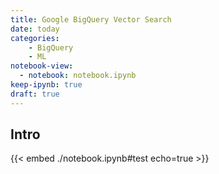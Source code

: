```yaml
---
title: Google BigQuery Vector Search
date: today
categories:
    - BigQuery
    - ML
notebook-view:
  - notebook: notebook.ipynb
keep-ipynb: true
draft: true
---
```


## Intro

{{< embed ./notebook.ipynb#test echo=true >}}
